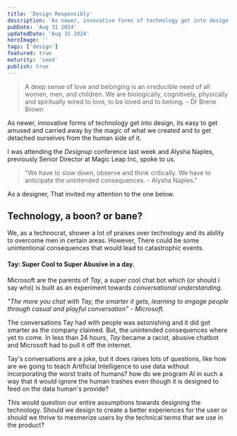 ```yaml
---
title: 'Design Responsibly'
description: 'As newer, innovative forms of technology get into design, its easy to get amused and carried away by the magic of what we created and to get detached ourselves from the human side of it'
pubDate: 'Aug 31 2024'
updatedDate: 'Aug 31 2024'
heroImage: ''
tags: ['design']
featured: true
maturity: 'seed'
publish: true
---
```


> A deep sense of love and belonging is an irreducible need of all women, men, and children. We are biologically, cognitively, physically and spiritually wired to love, to be loved and to belong. – Dr Brene Brown

As newer, innovative forms of technology get into design, its easy to get amused and carried away by the magic of what we created and to get detached ourselves from the human side of it.

I was attending the *Designup* conference last week and Alysha Naples, previously Senior Director at Magic Leap Inc, spoke to us.

> "We have to slow down, observe and think critically. We have to anticipate the unintended consequences. - Alysha Naples."

As a designer, That invited my attention to the one below.

## Technology, a boon? or bane?
We, as a technocrat, shower a lot of praises over technology and  its ability to overcome men in certain areas. However, There could be some unintentional consequences that would lead to catastrophic events.

#### Tay: Super Cool to Super Abusive in a day.

Microsoft are the parents of *Tay*, a super cool chat bot which (or should i say who) is built as an experiment towards *conversational understanding*.

*"The more you chat with Tay, the smarter it gets, learning to engage people through casual and playful conversation" - Microsoft.*

The conversations Tay had with people was astonishing and it did got smarter as the company claimed. But, the unintended consequences where yet to come. In less than 24 hours, *Tay* became a racist, abusive chatbot and Microsoft had to pull it off the internet.

Tay's conversations are a joke, but it does raises lots of questions, like how are we going to teach Artificial Intelligence to use data without incorporating the worst traits of humans? how do we program AI in such a way that it would ignore the human trashes even though it is designed to feed on the data human's provide?

This would question our entire assumptions towards designing the technology. Should we design to create a better experiences for the user or should we thrive to mesmerize users by the technical terms that we use in the product?
